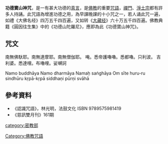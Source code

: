 '''功德寶山神咒'''，是一有甚大功德的[[真言|真言]]，是[[佛教|佛教]]的重要[[咒語|咒語]]，[[禪門|禪門]]、[[淨土宗|淨土宗]]都有許多人持誦。此咒語為增進功德之用，為早課晚課的十小咒之一，若人诵此咒一遍，如禮《大佛名经》四万五千四百遍，又如转《[[大藏经|大藏经]]》六十万五千四百遍。佛教典籍《圓因往生集》中的《功德山陀羅尼》，應即為此《功德寶山神咒》。

==咒文==
南無佛馱耶。南無達摩耶。南無僧伽耶。
唵。悉帝護嚕嚕。悉都嚕。只利波。
吉利婆。悉達哩。布嚕哩。娑嚩訶

Namo buddhāya Namo dharmāya Namaḥ saṅghāya Om sīte huru-ru sindhūru
kṛpā-kṛpā siddhaṇi pūrṇi svāhā

==參考資料==
*《認識咒語》，林光明，法鼓文化 ISBN 9789575981419
*《慈訊雙月刊》161期

{{佛教小作品}}
{{wikisource|功德寶山神咒}}
[[category:密教部|category:密教部]]
[[Category:佛教咒語|Category:佛教咒語]]
